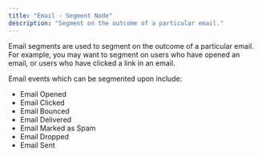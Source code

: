 ```yaml
---
title: "Email - Segment Node"
description: "Segment on the outcome of a particular email."
---
```


Email segments are used to segment on the outcome of a particular email. For example, you may want to segment on users who have opened an email, or users who have clicked a link in an email.

Email events which can be segmented upon include:

- Email Opened
- Email Clicked
- Email Bounced
- Email Delivered
- Email Marked as Spam
- Email Dropped
- Email Sent
